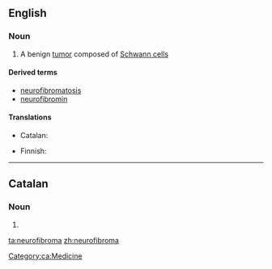 ==English==
{{wikipedia}}

===Noun===
{{en-noun|s|neurofibromata}}

# {{lb|en|medicine}} A benign [[tumor]] composed of [[Schwann cell]]s

====Derived terms====
* [[neurofibromatosis]]
* [[neurofibromin]]

====Translations====
{{trans-top|benign tumor composed of Schwann cells}}
* Catalan: {{t|ca|neurofibroma|m}}
{{trans-mid}}
* Finnish: {{t|fi|neurofibrooma}}
{{trans-bottom}}

----

==Catalan==

===Noun===
{{ca-noun|m}}

# {{l|en|neurofibroma}}

[[Category:ca:Medicine]]

[[ta:neurofibroma]]
[[zh:neurofibroma]]